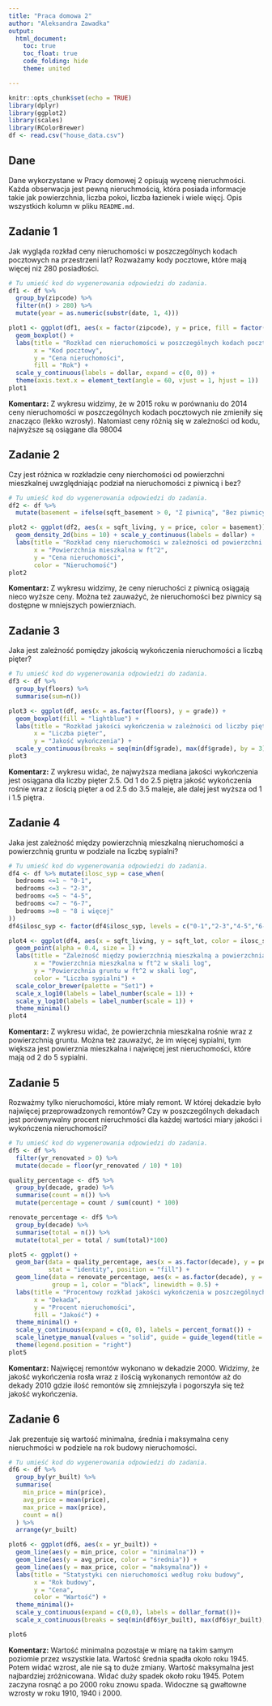 ---
title: "Praca domowa 2"
author: "Aleksandra Zawadka"
output: 
  html_document:
    toc: true
    toc_float: true
    code_folding: hide
    theme: united

---

```{r setup, include=FALSE}
knitr::opts_chunk$set(echo = TRUE)
library(dplyr)
library(ggplot2)
library(scales)
library(RColorBrewer)
df <- read.csv("house_data.csv")
```

## Dane 
Dane wykorzystane w Pracy domowej 2 opisują wycenę nieruchmości. Każda obserwacja jest pewną nieruchmością, która posiada informacje takie jak powierzchnia, liczba pokoi, liczba łazienek i wiele więcj. Opis wszystkich kolumn w pliku `README.md`.


## Zadanie 1

Jak wygląda rozkład ceny nieruchomości w poszczególnych kodach pocztowych na przestrzeni lat? Rozważamy kody pocztowe, które mają więcej niż 280 posiadłości.

```{r zadanie 1, message=FALSE}

# Tu umieść kod do wygenerowania odpowiedzi do zadania.
df1 <- df %>%
  group_by(zipcode) %>%
  filter(n() > 280) %>% 
  mutate(year = as.numeric(substr(date, 1, 4)))

plot1 <- ggplot(df1, aes(x = factor(zipcode), y = price, fill = factor(year))) +
  geom_boxplot() +  
  labs(title = "Rozkład cen nieruchomości w poszczególnych kodach pocztowych \nna przestrzeni lat",
       x = "Kod pocztowy",
       y = "Cena nieruchomości",
       fill = "Rok") +
  scale_y_continuous(labels = dollar, expand = c(0, 0)) +
  theme(axis.text.x = element_text(angle = 60, vjust = 1, hjust = 1))
plot1
```

**Komentarz:**
Z wykresu widzimy, że w 2015 roku w porównaniu do 2014 ceny nieruchomości w poszczególnych kodach pocztowych nie zmieniły się znacząco (lekko wzrosły). Natomiast ceny różnią się w zależności od kodu, najwyższe są osiągane dla 98004

## Zadanie 2

Czy jest różnica w rozkładzie ceny nierchomości od powierzchni mieszkalnej uwzględniając podział na nieruchomości z piwnicą i bez?

```{r zadanie 2, message=FALSE}

# Tu umieść kod do wygenerowania odpowiedzi do zadania.
df2 <- df %>%
  mutate(basement = ifelse(sqft_basement > 0, "Z piwnicą", "Bez piwnicy"))

plot2 <- ggplot(df2, aes(x = sqft_living, y = price, color = basement)) +
  geom_density_2d(bins = 10) + scale_y_continuous(labels = dollar) +
  labs(title = "Rozkład ceny nieruchomości w zależności od powierzchni mieszkalnej",
       x = "Powierzchnia mieszkalna w ft^2",
       y = "Cena nieruchomości",
       color = "Nieruchomość")
plot2

```

**Komentarz:**
Z wykresu widzimy, że ceny nieruchości z piwnicą osiągają nieco wyższe ceny. Można też zauważyć, że nieruchomości bez piwnicy są dostępne w mniejszych powierzniach. 

## Zadanie 3

Jaka jest zależność pomiędzy jakością wykończenia nieruchomości a liczbą pięter? 

```{r zadanie 3, message=FALSE}

# Tu umieść kod do wygenerowania odpowiedzi do zadania.
df3 <- df %>% 
  group_by(floors) %>% 
  summarise(sum=n())

plot3 <- ggplot(df, aes(x = as.factor(floors), y = grade)) +
  geom_boxplot(fill = "lightblue") +
  labs(title = "Rozkład jakości wykończenia w zależności od liczby pięter",
       x = "Liczba pięter",
       y = "Jakość wykończenia") +
  scale_y_continuous(breaks = seq(min(df$grade), max(df$grade), by = 3))
plot3
```

**Komentarz:**
Z wykresu widać, że najwyższa mediana jakości wykończenia jest osiągana dla liczby pięter 2.5. Od 1 do 2.5 piętra jakość wykończenia rośnie wraz z ilością pięter a od 2.5 do 3.5 maleje, ale dalej jest wyższa od 1 i 1.5 piętra.

## Zadanie 4
Jaka jest zależność między powierzchnią mieszkalną nieruchomości a powierzchnią gruntu w podziale na liczbę sypialni?

```{r zadanie 4, message=FALSE}

# Tu umieść kod do wygenerowania odpowiedzi do zadania.
df4 <- df %>% mutate(ilosc_syp = case_when(
  bedrooms <=1 ~ "0-1",
  bedrooms <=3 ~ "2-3",
  bedrooms <=5 ~ "4-5",
  bedrooms <=7 ~ "6-7",
  bedrooms >=8 ~ "8 i więcej"
))
df4$ilosc_syp <- factor(df4$ilosc_syp, levels = c("0-1","2-3","4-5","6-7","8 i więcej"))

plot4 <- ggplot(df4, aes(x = sqft_living, y = sqft_lot, color = ilosc_syp)) +
  geom_point(alpha = 0.4, size = 1) +
  labs(title = "Zależność między powierzchnią mieszkalną a powierzchnią gruntu",
       x = "Powierzchnia mieszkalna w ft^2 w skali log",
       y = "Powierzchnia gruntu w ft^2 w skali log",
       color = "Liczba sypialni") +
  scale_color_brewer(palette = "Set1") +
  scale_x_log10(labels = label_number(scale = 1)) +
  scale_y_log10(labels = label_number(scale = 1)) +
  theme_minimal()
plot4

```

**Komentarz:**
Z wykresu widać, że powierzchnia mieszkalna rośnie wraz z powierzchnią gruntu.
Można też zauważyć, że im więcej sypialni, tym większa jest powierznia mieszkalna
i najwięcej jest nieruchomości, które mają od 2 do 5 sypialni.

## Zadanie 5
Rozważmy tylko nieruchomości, które miały remont. W której dekadzie było najwięcej przeprowadzonych remontów? Czy w poszczególnych dekadach jest porównywalny procent nieruchmości dla każdej wartości miary jakości i wykończenia nieruchomości?

```{r zadanie 5, message=FALSE}

# Tu umieść kod do wygenerowania odpowiedzi do zadania.
df5 <- df %>% 
  filter(yr_renovated > 0) %>% 
  mutate(decade = floor(yr_renovated / 10) * 10)

quality_percentage <- df5 %>%
  group_by(decade, grade) %>%
  summarise(count = n()) %>%
  mutate(percentage = count / sum(count) * 100)

renovate_percentage <- df5 %>%
  group_by(decade) %>%
  summarise(total = n()) %>% 
  mutate(total_per = total / sum(total)*100)

plot5 <- ggplot() +
  geom_bar(data = quality_percentage, aes(x = as.factor(decade), y = percentage, fill = as.factor(grade)), 
           stat = "identity", position = "fill") +
  geom_line(data = renovate_percentage, aes(x = as.factor(decade), y = total_per / 100, linetype = "Procent wykonanych remontów"), 
            group = 1, color = "black", linewidth = 0.5) +
  labs(title = "Procentowy rozkład jakości wykończenia w poszczególnych dekadach",
       x = "Dekada",
       y = "Procent nieruchomości",
       fill = "Jakość") + 
  theme_minimal() +
  scale_y_continuous(expand = c(0, 0), labels = percent_format()) +
  scale_linetype_manual(values = "solid", guide = guide_legend(title = NULL)) + 
  theme(legend.position = "right")
plot5
```

**Komentarz:**
Najwięcej remontów wykonano w dekadzie 2000. Widzimy, że jakość wykończenia rosła wraz z ilością wykonanych remontów aż do dekady 2010 gdzie ilość remontów się zmniejszyła i pogorszyła się też jakość wykończenia.

## Zadanie 6

Jak prezentuje się wartość minimalna, średnia i maksymalna ceny nieruchmości w podziele na rok budowy nieruchomości.

```{r zadanie 6, message=FALSE}

# Tu umieść kod do wygenerowania odpowiedzi do zadania.
df6 <- df %>%
  group_by(yr_built) %>%
  summarise(
    min_price = min(price),
    avg_price = mean(price),
    max_price = max(price),
    count = n()
  ) %>%
  arrange(yr_built)

plot6 <- ggplot(df6, aes(x = yr_built)) +
  geom_line(aes(y = min_price, color = "minimalna")) +
  geom_line(aes(y = avg_price, color = "średnia")) +
  geom_line(aes(y = max_price, color = "maksymalna")) +
  labs(title = "Statystyki cen nieruchomości według roku budowy",
       x = "Rok budowy",
       y = "Cena",
       color = "Wartość") +
  theme_minimal()+
  scale_y_continuous(expand = c(0,0), labels = dollar_format())+
  scale_x_continuous(breaks = seq(min(df6$yr_built), max(df6$yr_built), by = 20))

plot6

```

**Komentarz:**
Wartość minimalna pozostaje w miarę na takim samym poziomie przez wszystkie lata.
Wartość średnia spadła około roku 1945. Potem widać wzrost, ale nie są to duże zmiany.
Wartość maksymalna jest najbardziej zróżnicowana. Widać duży spadek około roku 1945. Potem zaczyna rosnąć a po 2000 roku znowu spada. Widoczne są gwałtowne wzrosty w roku 1910, 1940 i 2000.